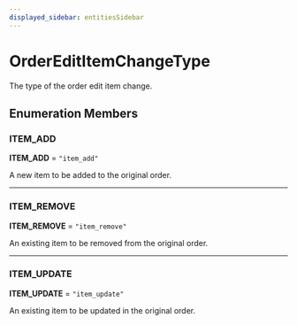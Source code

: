 ```yaml
---
displayed_sidebar: entitiesSidebar
---
```



# OrderEditItemChangeType

The type of the order edit item change.

## Enumeration Members

### ITEM\_ADD

 **ITEM\_ADD** = `"item_add"`

A new item to be added to the original order.

___

### ITEM\_REMOVE

 **ITEM\_REMOVE** = `"item_remove"`

An existing item to be removed from the original order.

___

### ITEM\_UPDATE

 **ITEM\_UPDATE** = `"item_update"`

An existing item to be updated in the original order.

